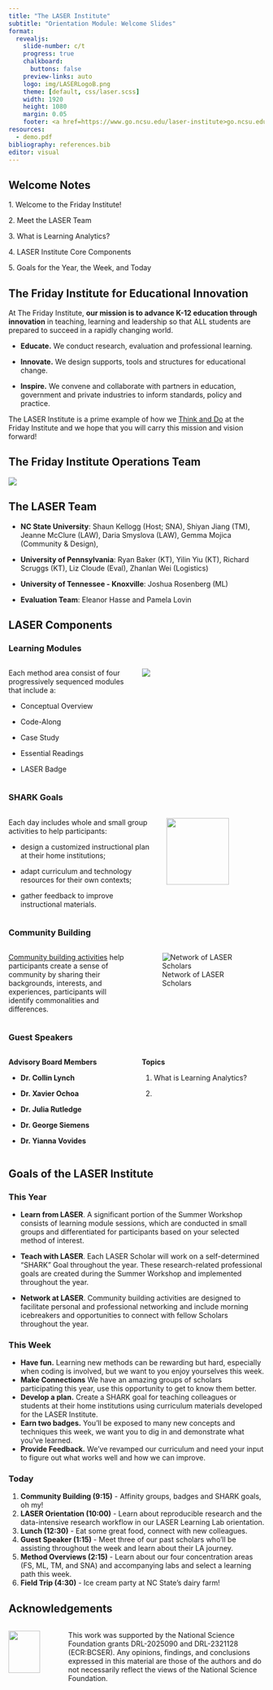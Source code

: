 ```yaml
---
title: "The LASER Institute"
subtitle: "Orientation Module: Welcome Slides"
format:
  revealjs: 
    slide-number: c/t
    progress: true
    chalkboard: 
      buttons: false
    preview-links: auto
    logo: img/LASERLogoB.png
    theme: [default, css/laser.scss]
    width: 1920
    height: 1080
    margin: 0.05
    footer: <a href=https://www.go.ncsu.edu/laser-institute>go.ncsu.edu/laser-institute
resources:
  - demo.pdf
bibliography: references.bib
editor: visual
---
```


## Welcome Notes

1\. Welcome to the Friday Institute!

2\. Meet the LASER Team

3\. What is Learning Analytics?

4\. LASER Institute Core Components

5\. Goals for the Year, the Week, and Today

## The Friday Institute for Educational Innovation

At The Friday Institute, **our mission is to advance K-12 education through innovation** in teaching, learning and leadership so that ALL students are prepared to succeed in a rapidly changing world.

-   **Educate.** We conduct research, evaluation and professional learning.

-   **Innovate.** We design supports, tools and structures for educational change.

-   **Inspire.** We convene and collaborate with partners in education, government and private industries to inform standards, policy and practice.

The LASER Institute is a prime example of how we [Think and Do](https://www.ncsu.edu/think-and-do/) at the Friday Institute and we hope that you will carry this mission and vision forward!

## The Friday Institute Operations Team

![](img/laser-ops.png){fig-align="center"}

## The LASER Team

-   **NC State University**: Shaun Kellogg (Host; SNA), Shiyan Jiang (TM), Jeanne McClure (LAW), Daria Smyslova (LAW), Gemma Mojica (Community & Design),

-   **University of Pennsylvania**: Ryan Baker (KT), Yilin Yiu (KT), Richard Scruggs (KT), Liz Cloude (Eval), Zhanlan Wei (Logistics)

-   **University of Tennessee - Knoxville**: Joshua Rosenberg (ML)

-   **Evaluation Team**: Eleanor Hasse and Pamela Lovin

## LASER Components

::: panel-tabset
### Learning Modules

::: columns
::: {.column width="50%"}
Each method area consist of four progressively sequenced modules that include a:

-   Conceptual Overview

-   Code-Along

-   Case Study

-   Essential Readings

-   LASER Badge
:::

::: {.column width="50%"}
![](img/learning-labs.png)
:::
:::

### SHARK Goals

::: columns
::: {.column width="60%"}
Each day includes whole and small group activities to help participants:

-   design a customized instructional plan at their home institutions;

-   adapt curriculum and technology resources for their own contexts;

-   gather feedback to improve instructional materials.
:::

::: {.column width="40%"}
![](img/laser-shark.png){fig-align="center" width="80%"}
:::
:::

### Community Building

::: columns
::: {.column width="50%"}
[Community building activities](https://fi.ncsu.edu/news/laser-institute-builds-community-of-scholars-for-lifelong-connections-future-collaboration/) help participants create a sense of community by sharing their backgrounds, interests, and experiences, participants will identify commonalities and differences.
:::

::: {.column width="50%"}
![Network of LASER Scholars](img/laser-network.png)
:::
:::

### Guest Speakers

::: columns
::: {.column width="50%"}
**Advisory Board Members**

-   **Dr. Collin Lynch**

-   **Dr. Xavier Ochoa**

-   **Dr. Julia Rutledge**

-   **Dr. George Siemens**

-   **Dr. Yianna Vovides**
:::

::: {.column width="50%"}
**Topics**

1.  What is Learning Analytics?

2.  
:::
:::
:::

## Goals of the LASER Institute

::: panel-tabset
### This Year

-   **Learn from LASER**. A significant portion of the Summer Workshop consists of learning module sessions, which are conducted in small groups and differentiated for participants based on your selected method of interest. 

-   **Teach with LASER**. Each LASER Scholar will work on a self-determined “SHARK” Goal throughout the year. These research-related professional goals are created during the Summer Workshop and implemented throughout the year. 

-   **Network at LASER**. Community building activities are designed to facilitate personal and professional networking and include morning icebreakers and opportunities to connect with fellow Scholars throughout the year.

### This Week

-   **Have fun.** Learning new methods can be rewarding but hard, especially when coding is involved, but we want to you enjoy yourselves this week.
-   **Make Connections** We have an amazing groups of scholars participating this year, use this opportunity to get to know them better.
-   **Develop a plan.** Create a SHARK goal for teaching colleagues or students at their home institutions using curriculum materials developed for the LASER Institute.
-   **Earn two badges.** You'll be exposed to many new concepts and techniques this week, we want you to dig in and demonstrate what you've learned.
-   **Provide Feedback.** We've revamped our curriculum and need your input to figure out what works well and how we can improve.

### Today

1.  **Community Building (9:15)** - Affinity groups, badges and SHARK goals, oh my!
2.  **LASER Orientation (10:00)** - Learn about reproducible research and the data-intensive research workflow in our LASER Learning Lab orientation.
3.  **Lunch (12:30)** - Eat some great food, connect with new colleagues.
4.  **Guest Speaker (1:15)** - Meet three of our past scholars who'll be assisting throughout the week and learn about their LA journey.
5.  **Method Overviews (2:15)** - Learn about our four concentration areas (FS, ML, TM, and SNA) and accompanying labs and select a learning path this week.
6.  **Field Trip (4:30)** - Ice cream party at NC State's dairy farm!
:::

## Acknowledgements

::: columns
::: {.column width="20%"}
![](img/nsf.jpg){fig-align="center" width="80%"}
:::

::: {.column width="80%"}
This work was supported by the National Science Foundation grants DRL-2025090 and DRL-2321128 (ECR:BCSER). Any opinions, findings, and conclusions expressed in this material are those of the authors and do not necessarily reflect the views of the National Science Foundation.
:::
:::
